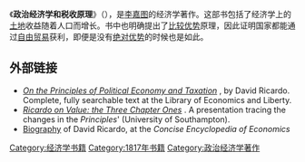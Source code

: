 {{Infobox Book 
| name          = On the Principles of Political Economy and Taxation
| title_orig    = 
| translator    = 
| image         = [[Image:David_Ricardo_-_On_the_principles_of_political_economy_and_taxation_(1817,_title).jpg|250px]]
| image_caption = 第一版封面
| author        = [[李嘉图|李嘉图]]
| illustrator   = 
| cover_artist  = 
| country       = [[英格兰|英格兰]]
| language      = [[英语|英语]]
| series        = 
| subject       = [[经济学|经济学]]
| genre         = 
| publisher     = 約翰·穆雷
| release_date  = 1817
| english_release_date =
| media_type    = 
| pages         = 
| isbn          = 
| preceded_by   = 
| followed_by   = 
}}
《'''政治经济学和税收原理'''》（{{lang-en|''On the Principles of Political Economy and Taxation''}}），是[[李嘉图|李嘉图]]的经济学著作。这部书包括了经济学上的 [[土地问题|土地]]收益随着人口而增长。书中也明确提出了[[比较优势|比较优势]]原理，因此证明国家都能通过[[自由贸易|自由贸易]]获利，即便是没有[[绝对优势|绝对优势]]的时候也是如此。

==外部链接==
* [http://www.econlib.org/library/Ricardo/ricP.html ''On the Principles of Political Economy and Taxation''] {{Wayback|url=http://www.econlib.org/library/Ricardo/ricP.html |date=20120204035059 }}, by David Ricardo. Complete, fully searchable text at the Library of Economics and Liberty.
*[http://www.economics.soton.ac.uk/staff/aldrich/ricardoindex.htm ''Ricardo on Value: the Three Chapter Ones''] {{Wayback|url=http://www.economics.soton.ac.uk/staff/aldrich/ricardoindex.htm |date=20200224013852 }}. A presentation tracing the changes in the ''Principles''' (University of Southampton).
* [http://www.econlib.org/library/Enc/bios/Ricardo.html Biography] {{Wayback|url=http://www.econlib.org/library/Enc/bios/Ricardo.html |date=20120204034909 }} of David Ricardo, at the ''Concise Encyclopedia of Economics''

[[Category:经济学书籍|Category:经济学书籍]]
[[Category:1817年书籍|Category:1817年书籍]]
[[Category:政治经济学著作|Category:政治经济学著作]]